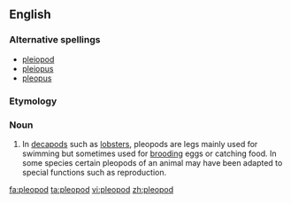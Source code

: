 ==English==

===Alternative spellings===
* [[pleiopod]]
* [[pleiopus]]
* [[pleopus]]

===Etymology===
{{confix|ple|-o-|pod|t1=supernumerary|t3=foot|lang=en}}

===Noun===
{{en-noun|pl2=(''rare'') '''[[pleopoda]]'''}}

# {{zoology}} In [[decapod]]s such as [[lobster]]s, pleopods are legs mainly used for swimming but sometimes used for [[brooding]] eggs or catching food.  In some species certain pleopods of an animal may have been adapted to special functions such as reproduction.

[[fa:pleopod]]
[[ta:pleopod]]
[[vi:pleopod]]
[[zh:pleopod]]
